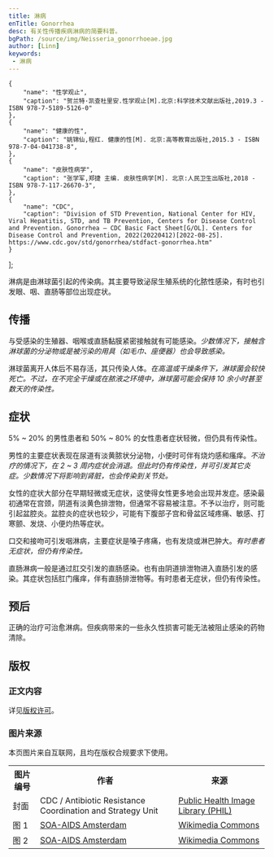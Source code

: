 ```yaml
---
title: 淋病
enTitle: Gonorrhea
desc: 有关性传播疾病淋病的简要科普。
bgPath: /source/img/Neisseria_gonorrhoeae.jpg
author: [Linn]
keywords: 
 - 淋病
---
```



    {
        "name": "性学观止",
        "caption": "贺兰特·凯查杜里安.性学观止[M].北京:科学技术文献出版社,2019.3 - ISBN 978-7-5189-5126-0"
    },
    {
        "name": "健康的性",
        "caption": "姚锦仙,程红. 健康的性[M]. 北京:高等教育出版社,2015.3 - ISBN 978-7-04-041738-8",
    },
    {
        "name": "皮肤性病学",
        "caption": "张学军,郑捷 主编. 皮肤性病学[M]. 北京:人民卫生出版社,2018 - ISBN 978-7-117-26670-3",
    },
    {
        "name": "CDC",
        "caption": "Division of STD Prevention, National Center for HIV, Viral Hepatitis, STD, and TB Prevention, Centers for Disease Control and Prevention. Gonorrhea – CDC Basic Fact Sheet[G/OL]. Centers for Disease Control and Prevention, 2022(20220412)[2022-08-25]. https://www.cdc.gov/std/gonorrhea/stdfact-gonorrhea.htm"
    }
];

淋病是由淋球菌引起的传染病。其主要导致泌尿生殖系统的化脓性感染，有时也引发眼、咽、直肠等部位出现症状。<Cite citeName='性学观止' citeList={citeList}/><Cite citeName='皮肤性病学' citeList={citeList}/>

传播
--

与受感染的生殖器、咽喉或直肠黏膜紧密接触就有可能感染。<Cite citeName='性学观止' citeList={citeList}/>少数情况下，接触含淋球菌的分泌物或是被污染的用具（如毛巾、座便器）也会导致感染。<Cite citeName='健康的性' citeList={citeList}/><Cite citeName='皮肤性病学' citeList={citeList}/>

淋球菌离开人体后不易存活，其只传染人体。<Cite citeName='性学观止' citeList={citeList}/>在高温或干燥条件下，淋球菌会较快死亡。不过，在不完全干燥或在脓液之环境中，淋球菌可能会保持 10 余小时甚至数天的传染性。<Cite citeName='皮肤性病学' citeList={citeList}/>

症状
--

5% ~ 20% 的男性患者和 50% ~ 80% 的女性患者症状轻微，但仍具有传染性。

男性的主要症状表现在尿道有淡黄脓状分泌物，小便时可伴有烧灼感和瘙痒。<Cite citeName='性学观止' citeList={citeList}/>不治疗的情况下，在 2 ~ 3 周内症状会消退。<Cite citeName='健康的性' citeList={citeList}/>但此时仍有传染性，并可引发其它炎症。少数情况下将影响到肾脏，也会传染到关节处。<Cite citeName='性学观止' citeList={citeList}/>

女性的症状大部分在早期轻微或无症状，这使得女性更多地会出现并发症。感染最初通常在宫颈，阴道有淡黄色排泄物，但通常不容易被注意。不予以治疗，则可能引起盆腔炎。盆腔炎的症状也较少，可能有下腹部子宫和骨盆区域疼痛、敏感、打寒颤、发烧、小便灼热等症状。<Cite citeName='性学观止' citeList={citeList}/><Cite citeName='健康的性' citeList={citeList}/><Cite citeName='CDC' citeList={citeList}/>

<div class="row show">
<div class="col-md-6 img-box">
    <Picture contentWarning src={GonorroeMale} alt="图 1，淋病导致的男性尿道出现脓状分泌物，这些排泄物从尿道口排出。" caption="图 1 淋病导致的男性尿道出现脓状排泄物" />
</div>
<div class="col-md-6 img-box">
    <Picture contentWarning src={GonorroeFemale} alt="图 2，淋病导致的女性阴部出现排泄物，在该图片里，这些排泄物分布在外生殖器上。" caption="图 2 淋病导致的女性阴部排泄物" />
</div>
</div>

口交和接吻可引发咽淋病，主要症状是嗓子疼痛，也有发烧或淋巴肿大。<Cite citeName='性学观止' citeList={citeList}/>有时患者无症状，但仍有传染性。

直肠淋病一般是通过肛交引发的直肠感染。也有由阴道排泄物进入直肠引发的感染。其症状包括肛门瘙痒，伴有直肠排泄物等。有时患者无症状，但仍有传染性。<Cite citeName='性学观止' citeList={citeList}/><Cite citeName='CDC' citeList={citeList}/>

预后
--

正确的治疗可治愈淋病。但疾病带来的一些永久性损害可能无法被阻止感染的药物清除。<Cite citeName='CDC' citeList={citeList}/>

<End />
<ReferList citeList={citeList}/>
<h2>版权</h2>
<h3 class="mt-4 mb-3">正文内容</h3>
<p>详见<a href="/general/copyright">版权许可</a>。</p>
<h3 class="mt-4 mb-3">图片来源</h3>
<p>本页图片来自互联网，且均在版权合规要求下使用。</p>
<table class="table table-bordered" style="overflow:auto">
  <tbody>
    <tr>
      <th>图片编号</th>
      <th>作者</th>
      <th>来源</th>
    </tr>
    <tr>
      <td>封面</td>
      <td>CDC / Antibiotic Resistance Coordination and Strategy Unit</td>
      <td><a target="_blank" href="https://phil.cdc.gov/Details.aspx?pid=23244">Public Health Image Library (PHIL)</a></td>
    </tr>
    <tr>
      <td>图 1</td>
      <td><a target="_blank" href="http://www.aidsfonds.nl/">SOA-AIDS Amsterdam</a></td>
      <td><a target="_blank" href="https://commons.wikimedia.org/wiki/File:SOA-gonorroe-male.jpg">Wikimedia Commons</a></td>
    </tr>
    <tr>
      <td>图 2</td>
      <td><a target="_blank" href="http://www.aidsfonds.nl/">SOA-AIDS Amsterdam</a></td>
      <td><a target="_blank" href="https://commons.wikimedia.org/wiki/File:SOA-gonorroe-female.jpg">Wikimedia Commons</a></td>
    </tr>
  </tbody>
</table>
<script src="/script/cw.js"></script>
